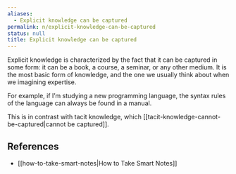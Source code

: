 ```yaml
---
aliases:
  - Explicit knowledge can be captured
permalink: n/explicit-knowledge-can-be-captured
status: null
title: Explicit knowledge can be captured
---
```

Explicit knowledge is characterized by the fact that it can be captured in some form: it can be a book, a course, a seminar, or any other medium. It is the most basic form of knowledge, and the one we usually think about when we imagining expertise.

For example, if I’m studying a new programming language, the syntax rules of the language can always be found in a manual.

This is in contrast with tacit knowledge, which [[tacit-knowledge-cannot-be-captured|cannot be captured]].

## References

- [[how-to-take-smart-notes|How to Take Smart Notes]]
